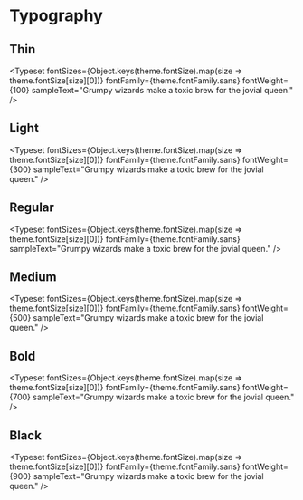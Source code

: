 
<Meta title="Tokens/Typography" />

# Typography

## Thin

<Typeset
  fontSizes={Object.keys(theme.fontSize).map(size => theme.fontSize[size][0])}
  fontFamily={theme.fontFamily.sans}
  fontWeight={100}
  sampleText="Grumpy wizards make a toxic brew for the jovial queen."
/>

## Light

<Typeset
  fontSizes={Object.keys(theme.fontSize).map(size => theme.fontSize[size][0])}
  fontFamily={theme.fontFamily.sans}
  fontWeight={300}
  sampleText="Grumpy wizards make a toxic brew for the jovial queen."
/>

## Regular

<Typeset
  fontSizes={Object.keys(theme.fontSize).map(size => theme.fontSize[size][0])}
  fontFamily={theme.fontFamily.sans}
  sampleText="Grumpy wizards make a toxic brew for the jovial queen."
/>

## Medium

<Typeset
  fontSizes={Object.keys(theme.fontSize).map(size => theme.fontSize[size][0])}
  fontFamily={theme.fontFamily.sans}
  fontWeight={500}
  sampleText="Grumpy wizards make a toxic brew for the jovial queen."
/>

## Bold

<Typeset
  fontSizes={Object.keys(theme.fontSize).map(size => theme.fontSize[size][0])}
  fontFamily={theme.fontFamily.sans}
  fontWeight={700}
  sampleText="Grumpy wizards make a toxic brew for the jovial queen."
/>

## Black

<Typeset
  fontSizes={Object.keys(theme.fontSize).map(size => theme.fontSize[size][0])}
  fontFamily={theme.fontFamily.sans}
  fontWeight={900}
  sampleText="Grumpy wizards make a toxic brew for the jovial queen."
/>
